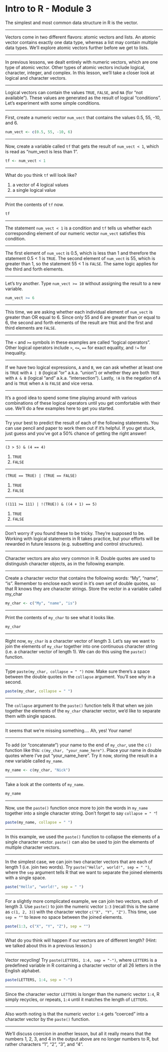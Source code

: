 Intro to R - Module 3
========================================================

The simplest and most common data structure in R is the vector. 

---

Vectors come in two different flavors: atomic vectors and lists. An atomic vector contains exactly one data type, whereas a list may contain multiple data types. We'll explore atomic vectors further before we get to lists.

---

In previous lessons, we dealt entirely with numeric vectors, which are one type of atomic vector. Other types of atomic vectors include logical, character, integer, and complex. In this lesson, we'll take a closer look at logical and character vectors.

---

Logical vectors can contain the values `TRUE`, `FALSE`, and `NA` (for "not available"). These values are generated as the result of logical "conditions". Let's experiment with some simple conditions.

---

First, create a numeric vector `num_vect` that contains the values 0.5, 55, -10, and 6.

```r
num_vect <- c(0.5, 55, -10, 6)
```

---

Now, create a variable called `tf` that gets the result of `num_vect < 1`, which is read as "num_vect is less than 1".

```r
tf <- num_vect < 1
```

---

What do you think `tf` will look like?

1. a vector of 4 logical values
2. a single logical value

---

Print the contents of `tf` now.

```r
tf
```

---

The statement `num_vect < 1` is a condition and `tf` tells us whether each corresponding element of our numeric vector `num_vect` satisfies this condition.

---

The first element of `num_vect` is 0.5, which is less than 1 and therefore the statement 0.5 < 1 is `TRUE`. The second element of `num_vect` is 55, which is greater than 1, so the statement 55 < 1 is `FALSE`. The same logic applies for the third and forth elements.

---

Let's try another. Type `num_vect >= 10` without assigning the result to a new variable.

```r
num_vect >= 6
```

---

This time, we are asking whether each individual element of `num_vect` is greater than OR equal to 6. Since only 55 and 6 are greater than or equal to 6, the second and forth elements of the result are `TRUE` and the first and third elements are `FALSE`.

---

The `<` and `>=` symbols in these examples are called "logical operators". Other logical operators include `>`, `<=`, `==` for exact equality, and `!=` for inequality.

---

If we have two logical expressions, `A` and `B`, we can ask whether at least one is `TRUE` with `A | B` (logical "or" a.k.a. "union") or whether they are both `TRUE` with `A & B` (logical "and" a.k.a. "intersection"). Lastly, `!A` is the negation of `A` and is `TRUE` when `A` is `FALSE` and vice versa.

---

It's a good idea to spend some time playing around with various combinations of these logical operators until you get comfortable with their use. We'll do a few examples here to get you started.

---

Try your best to predict the result of each of the following statements. You can use pencil and paper to work them out if it's helpful. If you get stuck, just guess and you've got a 50% chance of getting the right answer!

---

`(3 > 5) & (4 == 4)`

1. `TRUE`
2. `FALSE`

---

`(TRUE == TRUE) | (TRUE == FALSE)`

1. `TRUE`
2. `FALSE`

---

`((111 >= 111) | !(TRUE)) & ((4 + 1) == 5)`

1. `TRUE`
2. `FALSE`

---

Don't worry if you found these to be tricky. They're supposed to be. Working with logical statements in R takes practice, but your efforts will be rewarded in future lessons (e.g. subsetting and control structures).

---

Character vectors are also very common in R. Double quotes are used to distinguish character objects, as in the following example.

---

Create a character vector that contains the following words: "My", "name", "is". Remember to enclose each word in it's own set of double quotes, so that R knows they are character strings. Store the vector in a variable called my_char

```r
my_char <- c("My", "name", "is")
```

---

Print the contents of `my_char` to see what it looks like.

```r
my_char
```

---

Right now, `my_char` is a character vector of length 3. Let's say we want to join the elements of `my_char` together into one continuous character string (i.e. a character vector of length 1). We can do this using the `paste()` function.

---

Type `paste(my_char, collapse = " ")` now. Make sure there's a space between the double quotes in the `collapse` argument. You'll see why in a second.

```r
paste(my_char, collapse = " ")
```

---

The `collapse` argument to the `paste()` function tells R that when we join together the elements of the `my_char` character vector, we'd like to separate them with single spaces.

---

It seems that we're missing something.... Ah, yes! Your name!

---

To add (or "concatenate") your name to the end of `my_char`, use the `c()` function like this: `c(my_char, "your_name_here")`. Place your name in double quotes where I've put "your_name_here". Try it now, storing the result in a new variable called `my_name`.

```r
my_name <- c(my_char, "Nick")
```

---

Take a look at the contents of `my_name`.

```r
my_name
```

---

Now, use the `paste()` function once more to join the words in `my_name` together into a single character string. Don't forget to say `collapse = " "`!

```r
paste(my_name, collapse = " ")
```

---

In this example, we used the `paste()` function to collapse the elements of a single character vector. `paste()` can also be used to join the elements of multiple character vectors.

---

In the simplest case, we can join two character vectors that are each of length 1 (i.e. join two words). Try `paste("Hello", world!", sep = " ")`, where the `sep` argument tells R that we want to separate the joined elements with a single space.

```r
paste("Hello", "world!", sep = " ")
```

---

For a slightly more complicated example, we can join two vectors, each of length 3. Use `paste()` to join the numeric vector `1:3` (recall this is the same as `c(1, 2, 3)`) with the character vector `c("X", "Y", "Z")`. This time, use `sep = ""` to leave no space between the joined elements.

```r
paste(1:3, c("X", "Y", "Z"), sep = "")
```

---

What do you think will happen if our vectors are of different length? (Hint: we talked about this in a previous lesson.)

---

Vector recycling! Try `paste(LETTERS, 1:4, sep = "-")`, where `LETTERS` is a predefined variable in R containing a character vector of all 26 letters in the English alphabet.

```r
paste(LETTERS, 1:4, sep = "-")
```

---

Since the character vector `LETTERS` is longer than the numeric vector `1:4`, R simply recycles, or repeats, `1:4` until it matches the length of `LETTERS`.

---

Also worth noting is that the numeric vector `1:4` gets "coerced" into a character vector by the `paste()` function. 

---

We'll discuss coercion in another lesson, but all it really means that the numbers 1, 2, 3, and 4 in the output above are no longer numbers to R, but rather characters "1", "2", "3", and "4".

